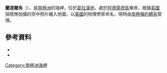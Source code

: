 {{coord|67|4|S|67|48|W|source:GNIS|display=title}}

'''蘭道爾角'''（{{lang-en|Landauer Point}}），是[[南極洲|南極洲]]的海岬，位於[[葛拉漢地|葛拉漢地]]，處於[[阿德萊德島|阿德萊德島]]東岸，根據[[英國|英國]]探險隊拍攝的空中照片繪入地圖，以[[美國|美國]]的物理學家命名，現時由[[南極條約體系|南極條約體系]]管理。

==參考資料==
*{{cite gnis | type = antarid | id = 8436| name = Landauer Point | accessdate = 2013-05-28}}
*{{usgs-gazetteer|id=8436}}

{{DEFAULTSORT:Landauer Point}}
[[Category:南極洲海岬|Category:南極洲海岬]]


{{AdelaideIsland-geo-stub}}